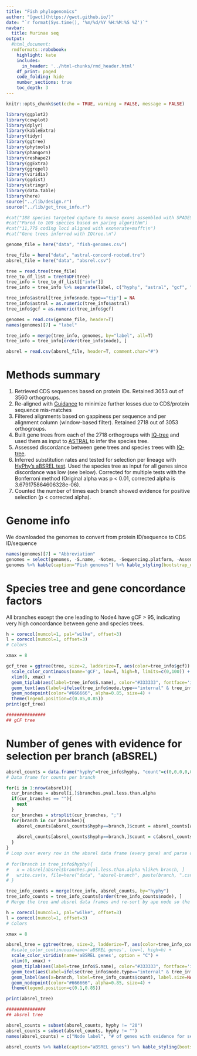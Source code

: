 ```yaml
---
title: "Fish phylogenomics"
author: "[gwct](https://gwct.github.io/)"
date: "`r format(Sys.time(), '%m/%d/%Y %H:%M:%S %Z')`"
navbar:
  title: Murinae seq
output:
  #html_document:
  rmdformats::robobook:
    highlight: kate
    includes:
      in_header: '../html-chunks/rmd_header.html'
    df_print: paged
    code_folding: hide
    number_sections: true
    toc_depth: 3
---
```


```r
knitr::opts_chunk$set(echo = TRUE, warning = FALSE, message = FALSE)

library(ggplot2)
library(cowplot)
library(dplyr)
library(kableExtra)
library(tidyr)
library(ggtree)
library(phytools)
library(phangorn)
library(reshape2)
library(ggExtra)
library(ggrepel)
library(viridis)
library(ggdist)
library(stringr)
library(data.table)
library(here)
source("../lib/design.r")
source("../lib/get_tree_info.r")

```


```r

#cat("188 species targeted capture to mouse exons assembled with SPADES.\n")
#cat("Pared to 109 species based on paring algorithm")
#cat("11,775 coding loci aligned with exonerate+mafft\n")
#cat("Gene trees inferred with IQtree.\n")

genome_file = here("data", "fish-genomes.csv")

tree_file = here("data", "astral-concord-rooted.tre")
absrel_file = here("data", "absrel.csv")

tree = read.tree(tree_file)
tree_to_df_list = treeToDF(tree)
tree_info = tree_to_df_list[["info"]]
tree_info = tree_info %>% separate(label, c("hyphy", "astral", "gcf", "scf"), sep="/", remove=F)

tree_info$astral[tree_info$node.type=="tip"] = NA
tree_info$astral = as.numeric(tree_info$astral)
tree_info$gcf = as.numeric(tree_info$gcf)

genomes = read.csv(genome_file, header=T)
names(genomes)[7] = "label"

tree_info = merge(tree_info, genomes, by="label", all=T)
tree_info = tree_info[order(tree_info$node), ]

absrel = read.csv(absrel_file, header=T, comment.char="#")

```

# Methods summary

1. Retrieved CDS sequences based on protein IDs. Retained 3053 out of 3560 orthogroups.
2. Re-aligned with [Guidance](http://guidance.tau.ac.il/ver2/overview.php) to minimize further losses due to CDS/protein sequence mis-matches
3. Filtered alignments based on gappiness per sequence and per alignment column (window-based filter). Retained 2718 out of 3053 orthogroups.
4. Built gene trees from each of the 2718 orthogroups with [IQ-tree](http://www.iqtree.org/) and used them as input to [ASTRAL](https://github.com/smirarab/ASTRAL) to infer the species tree.
5. Assessed discordance between gene trees and species trees with [IQ-tree](http://www.iqtree.org/).
6. Inferred substitution rates and tested for selection per lineage with [HyPhy's aBSREL test](http://www.hyphy.org/methods/selection-methods/). Used the species tree as input for all genes since discordance was low (see below). Corrected for multiple tests with the Bonferroni method (Original alpha was p < 0.01, corrected alpha is 3.679175864606328e-06).
7. Counted the number of times each branch showed evidence for positive selection (p < corrected alpha).

# Genome info

We downloaded the genomes to convert from protein ID/sequence to CDS ID/sequence

```r

names(genomes)[7] = "Abbreviation"
genomes = select(genomes, -S.name, -Notes, -Sequencing.platform, -Assembly.method)
genomes %>% kable(caption="Fish genomes") %>% kable_styling(bootstrap_options=c("striped", "condensed", "responsive"), full_width=F)

```


# Species tree and gene concordance factors

All branches except the one leading to Node4 have gCF > 95, indicating very high concordance between gene and species trees.

```r
h = corecol(numcol=1, pal="wilke", offset=3)
l = corecol(numcol=1, offset=3)
# Colors

xmax = 8

gcf_tree = ggtree(tree, size=2, ladderize=T, aes(color=tree_info$gcf)) +
  scale_color_continuous(name='gCF', low=l, high=h, limits=c(0,100)) +
  xlim(0, xmax) +
  geom_tiplab(aes(label=tree_info$S.name), color="#333333", fontface='italic', size=8) +
  geom_text(aes(label=ifelse(tree_info$node.type=="internal" & tree_info$hyphy!="20",tree_info$hyphy, '')), hjust=-.2, vjust=-.0, color="#666666") +
  geom_nodepoint(color="#666666", alpha=0.85, size=4) +
  theme(legend.position=c(0.05,0.85))
print(gcf_tree)

###############
## gCF tree
```

# Number of genes with evidence for selection per branch (aBSREL)

```r

absrel_counts = data.frame("hyphy"=tree_info$hyphy, "count"=c(0,0,0,0,0,0,0,0,0,0,0,0,0))
# Data frame for counts per branch

for(i in 1:nrow(absrel)){
  cur_branches = absrel[i,]$branches.pval.less.than.alpha
  if(cur_branches == ""){
    next
  }
  cur_branches = strsplit(cur_branches, ";")
  for(branch in cur_branches){
    absrel_counts[absrel_counts$hyphy==branch,]$count = absrel_counts[absrel_counts$hyphy==branch,]$count + 1
    
    absrel_counts[absrel_counts$hyphy==branch,]$count = c(absrel_counts[absrel_counts$hyphy==branch,]$count, absrel[i,]$file)
  }
}
# Loop over every row in the absrel data frame (every gene) and parse out the branches with evidence for selection
  
# for(branch in tree_info$hyphy){
#   x = absrel[absrel$branches.pval.less.than.alpha %like% branch, ]
#   write.csv(x, file=here("data", "absrel-branch", paste(branch, ".csv", sep="")), row.names=F)
# }

tree_info_counts = merge(tree_info, absrel_counts, by="hyphy")
tree_info_counts = tree_info_counts[order(tree_info_counts$node), ]
# Merge the tree and absrel data frames and re-sort by ape node so the trees still work

h = corecol(numcol=1, pal="wilke", offset=3)
l = corecol(numcol=1, offset=3)
# Colors

xmax = 8

absrel_tree = ggtree(tree, size=2, ladderize=T, aes(color=tree_info_counts$count)) +
  #scale_color_continuous(name='aBSREL genes', low=l, high=h) +
  scale_color_viridis(name='aBSREL genes', option = "C") +
  xlim(0, xmax) +
  geom_tiplab(aes(label=tree_info$S.name), color="#333333", fontface='italic', size=8) +
  geom_text(aes(label=ifelse(tree_info$node.type=="internal" & tree_info$hyphy!="20",tree_info$hyphy, '')), hjust=-.2, vjust=-.0, color="#666666") +
  geom_label(aes(x=branch, label=tree_info_counts$count), label.size=NA, fill="transparent", show.legend=F, vjust=-0.1) +
  geom_nodepoint(color="#666666", alpha=0.85, size=4) +
  theme(legend.position=c(0.1,0.85))

print(absrel_tree)

###############
## absrel tree

absrel_counts = subset(absrel_counts, hyphy != "20")
absrel_counts = subset(absrel_counts, hyphy != "")
names(absrel_counts) = c("Node label", "# of genes with evidence for selection")

absrel_counts %>% kable(caption="aBSREL genes") %>% kable_styling(bootstrap_options=c("striped", "condensed", "responsive"), full_width=F)
```
